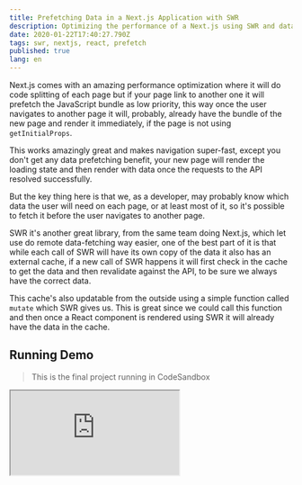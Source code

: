 ```yaml
---
title: Prefetching Data in a Next.js Application with SWR
description: Optimizing the performance of a Next.js using SWR and data prefetching.
date: 2020-01-22T17:40:27.790Z
tags: swr, nextjs, react, prefetch
published: true
lang: en
---
```


Next.js comes with an amazing performance optimization where it will do code splitting of each page but if your page link to another one it will prefetch the JavaScript bundle as low priority, this way once the user navigates to another page it will, probably, already have the bundle of the new page and render it immediately, if the page is not using `getInitialProps`.

This works amazingly great and makes navigation super-fast, except you don't get any data prefetching benefit, your new page will render the loading state and then render with data once the requests to the API resolved successfully.

But the key thing here is that we, as a developer, may probably know which data the user will need on each page, or at least most of it, so it's possible to fetch it before the user navigates to another page.

SWR it's another great library, from the same team doing Next.js, which let use do remote data-fetching way easier, one of the best part of it is that while each call of SWR will have its own copy of the data it also has an external cache, if a new call of SWR happens it will first check in the cache to get the data and then revalidate against the API, to be sure we always have the correct data.

This cache's also updatable from the outside using a simple function called `mutate` which SWR gives us. This is great since we could call this function and then once a React component is rendered using SWR it will already have the data in the cache.

## Running Demo

> This is the final project running in CodeSandbox

<iframe
  src="https://codesandbox.io/embed/prefetching-data-in-a-nextjs-application-with-swr-0mvv7?fontsize=14&hidenavigation=1&theme=light&view=preview"
  style={{
    width: "100%",
    height: 500,
    border: 0,
    borderRadius: 4,
    overflow: "hidden"
  }}
  title="Prefetching Data in a Next.js Application with SWR"
  allow="geolocation; microphone; camera; midi; vr; accelerometer; gyroscope; payment; ambient-light-sensor; encrypted-media; usb"
  sandbox="allow-modals allow-forms allow-popups allow-scripts allow-same-origin"
/>

## Defining the Project

Let's say our application will have a navigation bar, this is super common, imagine we have three links.

- Home
- My Profile
- Users

The **Home** page will show some static data, **My Profile** will render the current user profile page and **Users** will render the list of users.

So we could add this navigation bar in our `pages/_app.js` to ensure it's rendered in every page and it's not rerendered between navigation so we could keep states there if we needed it (we will not in our example), so let's imagine this implemented.

```js
export default function MyApp({ Component, pageProps }) {
  return (
    <Layout>
      <Navigation>
        <NavItem label="Home" href="/" />
        <NavItem label="My Profile" href="/my-profile" />
        <NavItem label="Users" href="/users" />
      </Navigation>
      <Main>
        <Component {...pageProps} />
      </Main>
    </Layout>
  );
}
```

It could be something like that, `Layout` render a div with a CSS Grid to position the `Navigation` and the `Main` components in the correct places.

Now if the user clicks on **Home** we now will not show any dynamic data, so we don't care about that link, we could let Next.js prefetch the JS bundle and call it a day.

But **My Profile** and **Users** will need dynamic data from the API.

```js
export default function MyProfile() {
  const currentUser = useCurrentUser();
  return <h2>{currentUser.displayName}</h2>;
}
```

That could be the `MyProfile` page, we call a `useCurrentUser` hook which will call `useSWR` internally to get the currently logged-in user.

```js
export default function Users() {
  const users = useUsers();
  return (
    <section>
      <header>
        <h2>Users</h2>
      </header>
      {users.map(user => (
        <article key={user.id}>
          <h3>{user.displayName}</h3>
        </article>
      ))}
    </section>
  );
}
```

As in `MyProfile` the custom hook `useUsers` will call `useSWR` internally to get the list of users.

## Applying the Optimization

Now let's define our `NavItem` component, right now based on our usage it may work something like this.

```js
export default function NavItem({ href, label }) {
  return (
    <Link href={href}>
      <a>{label}</a>
    </Link>
  );
}
```

Let's add the prefetch, imagine we could pass a `prepare` function to NavItem where we could call functions to fetch the data and mutate the SWR cache.

```js
<Navigation>
  <NavItem label="Home" href="/" />
  <NavItem
    label="My Profile"
    href="/my-profile"
    prepare={() => getCurrentUser()}
  />
  <NavItem label="Users" href="/users" prepare={() => getUsers()} />
</Navigation>
```

Let's make it work updating our `NavItem` implementation.

```js
function noop() {} // a function that does nothing in case we didn't pass one
export default function NavItem({ href, label, prepare = noop }) {
  return (
    <Link href={href}>
      <a onMouseEnter={() => prepare}>{label}</a>
    </Link>
  );
}
```

Now if the user mouse enter the link, aka the user hover the link, we will call our `prepare` function, we could do this because if the user hovers the link it may want to click it, so we trigger the fetch of the data, once the user clicks it may have already fetched it and updated SWR cache if the user never clicks we only prefetched data and cache it for nothing but didn't lose anything.

Now let's implement `getUsers` and `getCurrentUser` functions.

```js
export function fetcher(path) {
  return fetch(path).then(res => res.json());
}

export function fetchAndCache(key) {
  const request = fetcher(key);
  mutate(key, request, false);
  return request;
}

export function getCurrentUser() {
  return fetchAndCache("/api/users/current");
}

export function getUsers() {
  return fetchAndCache("/api/users");
}
```

The `fetcher` function triggers the `fetch` and parses the response as JSON.

The `fetchAndCache` function will call `fetcher`, keep the promise, not the result since we are not awaiting it or calling `.then`, and pass the `key`, our URL, to `mutate` along with the request promise, the `false` as the third argument will tell SWR to not revalidate the data against the backend, we don't need it because we just fetched it so we will it to don't do that.

Lastly `getCurrentUser` and `getUsers` are wrappers around `fetchAndCache` to specify a certain `key` (URL).

> Note: We call the URL key because SWR uses the first argument as cache key too, it doesn't necessarily need to be a valid URL, e.g. we could users `users` or `users/current` and prepend `/api/` in the fetcher.

With all of this once we hover over **My Profile** and **Users** it will trigger the fetch now, if we navigate to it we will see the data rendered right away without waiting, SWR will still fetch it again to revalidate once `useSWR` is called to be sure we always have the correct data.

## Final Words

As you could see adding a simple function call before the user starts a page navigation it could help us increase the perceived performance of our application, we could continue improving this adding checks to ensure we are not prefetching data if the users are on a low-speed connection or using mobile data which could help him save data and only load what it really needs.

